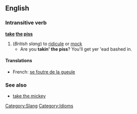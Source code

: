 ==English==
=== Intransitive verb ===
'''[[take]] [[the]] [[piss]]'''
# (''British slang'') to [[ridicule]] or [[mock]]
#* Are you '''takin' the piss'''? You'll get yer 'ead bashed in.
[[Category:Slang]] [[Category:Idioms]]
====Translations====
*French: [[se foutre de la gueule]]
===See also===
*[[take the mickey]]